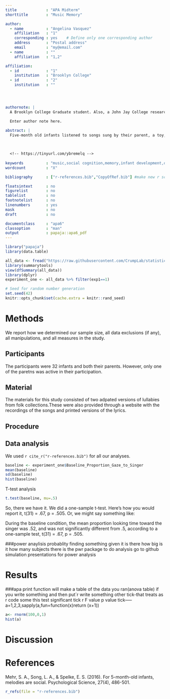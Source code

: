 ```yaml
---
title             : "APA Midterm"
shorttitle        : "Music Memory"

author: 
  - name          : "Angelina Vasquez"
    affiliation   : "1"
    corresponding : yes    # Define only one corresponding author
    address       : "Postal address"
    email         : "my@email.com"
  - name          : ""
    affiliation   : "1,2"

affiliation:
  - id            : "1"
    institution   : "Brooklyn College"
  - id            : "2"
    institution   : ""




authornote: |
  A Brooklyn College Graduate student. Also, a John Jay College research assistant.

  Enter author note here.

abstract: |
  Five-month old infants listened to songs sung by their parent, a toy,or someone unfamiliar for one to two week period. These songs had the same lyrics and rhythms. However, the melodies were different. The researchers tested the infants selected attention when a random person sang the song they were familiar with and the song they were not. The results indicated that infants paid more attention to the song they were familiar with, and that exposure time predicted preference time. This suggests that melodies may carry social meanings for infants.    
  

  
  <!-- https://tinyurl.com/ybremelq -->
  
keywords          : "music,social cognition,memory,infant development,open data"
wordcount         : "X"

bibliography      : ["r-references.bib","CopyOfRef.bib"] #make new r script with my ref.bib in bracket,add""ref.bib" click bibtex version to add to script in code

floatsintext      : no
figurelist        : no
tablelist         : no
footnotelist      : no
linenumbers       : yes
mask              : no
draft             : no

documentclass     : "apa6"
classoption       : "man"
output            : papaja::apa6_pdf
---
```


```r
library("papaja")
library(data.table)

all_data <- fread("https://raw.githubusercontent.com/CrumpLab/statisticsLab/master/data/MehrSongSpelke2016.csv")
library(summarytools)
view(dfSummary(all_data))
library(dplyr)
experiment_one <- all_data %>% filter(exp1==1)
```

```r
# Seed for random number generation
set.seed(42)
knitr::opts_chunk$set(cache.extra = knitr::rand_seed)
```



# Methods
We report how we determined our sample size, all data exclusions (if any), all manipulations, and all measures in the study. <!-- 21-word solution (Simmons, Nelson & Simonsohn, 2012; retrieved from http://ssrn.com/abstract=2160588) -->

## Participants
The participants were 32 infants and both their parents. However, only one of the paretns was active in their participation.

## Material
The materials for this study consisted of two adpated versions of lullabies from folk collections.These were also provided through a website with the recordings of the songs and printed versions of the lyrics.

## Procedure


## Data analysis
We used `r cite_r("r-references.bib")` for all our analyses.
```r
baseline <- experiment_one$Baseline_Proportion_Gaze_to_Singer
mean(baseline)
sd(baseline)
hist(baseline)
```
T-test analysis
```r
t.test(baseline, mu=.5)
```
So, there we have it. We did a one-sample t-test. Here’s how you would report it, t(31) = .67, p = .505. Or, we might say something like:

During the baseline condition, the mean proportion looking time toward the singer was .52, and was not significantly different from .5, according to a one-sample test, t(31) = .67, p = .505.

###power anaylisis probablity finding something given it is there how big is it how many subjects there is the pwr package to do analysis go to github simulation presentations for power analysis


# Results
###apa print function will make a table of the data you ran(anova table) if you write something and then put`r write something other tick-that treats as r code some this test significant tick r F value p value tick-----a=1,2,3,sapply(a,fun=function(x)return (x+1))

```r
a<- rnorm(100,0,1)
hist(a)
```


# Discussion


\newpage

# References
Mehr, S. A., Song, L. A., & Spelke, E. S. (2016). For 5-month-old infants, melodies are social. Psychological Science, 27(4), 486-501.
```r
r_refs(file = "r-references.bib")

```

\begingroup
\setlength{\parindent}{-0.5in}
\setlength{\leftskip}{0.5in}

<div id = "refs"></div>
\endgroup
